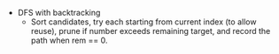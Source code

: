 - DFS with backtracking
    - Sort candidates, try each starting from current index (to allow reuse), prune if number exceeds remaining target, and record the path when rem == 0.